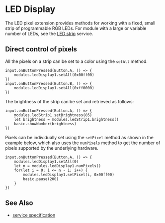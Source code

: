 # LED Display

The LED pixel extension provides methods for working with a fixed, small strip of programmable RGB LEDs. 
For module with a large or variable number of LEDs, see the [LED strip](/clients/makecode/extensions/ledstrip/) service.

## Direct control of pixels

All the pixels on a strip can be set to a color using the `setAll` method:

```blocks
input.onButtonPressed(Button.A, () => {
    modules.ledDisplay1.setAll(0x00ff00)
})
input.onButtonPressed(Button.B, () => {
    modules.ledDisplay1.setAll(0xff0000)
})
```

The brightness of the strip can be set and retrieved as follows:

```blocks
input.onButtonPressed(Button.A, () => {
    modules.ledStrip1.setBrightness(85)
    let brightness = modules.ledStrip1.brightness()
    basic.showNumber(brightness)
})
```

Pixels can be individually set using the `setPixel` method as shown in the
example below, which also uses the `numPixels` method to get the number
of pixels supported by the underlying hardware.

```blocks
input.onButtonPressed(Button.A, () => {
    modules.ledDisplay1.setAll(0)
    let n = modules.ledDisplay1.numPixels()
    for(let i = 0; i <= n - 1; i++) {
        modules.ledDisplay1.setPixel(i, 0x00ff00)
        basic.pause(200)
    }
})
```

## See Also

-   [service specification](/services/leddisplay/)
